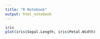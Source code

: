 ```yaml
---
title: "R Notebook"
output: html_notebook
---
```


```r
iris
plot(iris$Sepal.Length, iris$Petal.Width)

```